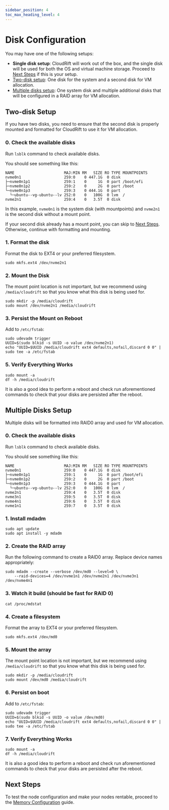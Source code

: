 ```yaml
---
sidebar_position: 4
toc_max_heading_level: 4
---
```


# Disk Configuration

You may have one of the following setups:

- **Single disk setup**: CloudRift will work out of the box, and the single disk will be used for
  both the OS and virtual machine storage. Proceed to [Next Steps](#next-steps) if this is your setup.
- [Two-disk setup](#two-disk-setup): One disk for the system and a second disk for VM allocation.
- [Multiple disks setup](#multiple-disks-setup): One system disk and multiple additional disks that will be configured
  in a RAID array for VM allocation.


## Two-disk Setup

If you have two disks, you need to ensure that the second disk is properly mounted and formatted for CloudRift to use it for VM allocation.

### 0. Check the available disks

Run `lsblk` command to check available disks.

You should see something like this:
```
NAME                      MAJ:MIN RM   SIZE RO TYPE MOUNTPOINTS
nvme0n1                   259:0    0 447.1G  0 disk
├─nvme0n1p1               259:1    0     1G  0 part /boot/efi
├─nvme0n1p2               259:2    0     2G  0 part /boot
└─nvme0n1p3               259:3    0 444.1G  0 part
  └─ubuntu--vg-ubuntu--lv 252:0    0   100G  0 lvm  /
nvme2n1                   259:4    0   3.5T  0 disk
```

In this example, `nvme0n1` is the system disk (with mountpoints) and `nvme2n1` is the second disk without a mount point.

If your second disk already has a mount point, you can skip to [Next Steps](#next-steps). Otherwise, continue with formatting and mounting.

### 1. Format the disk

Format the disk to EXT4 or your preferred filesystem.

```
sudo mkfs.ext4 /dev/nvme2n1
```

### 2. Mount the Disk

The mount point location is not important, but we recommend using `/media/cloudrift` so that you know
what this disk is being used for.

```
sudo mkdir -p /media/cloudrift
sudo mount /dev/nvme2n1 /media/cloudrift
```

### 3. Persist the Mount on Reboot

Add to `/etc/fstab`:

```
sudo udevadm trigger
UUID=$(sudo blkid -s UUID -o value /dev/nvme2n1)
echo "UUID=$UUID /media/cloudrift ext4 defaults,nofail,discard 0 0" | sudo tee -a /etc/fstab
```

### 5. Verify Everything Works

```
sudo mount -a
df -h /media/cloudrift
```

It is also a good idea to perform a reboot and check run aforementioned commands to check that your
disks are persisted after the reboot.

## Multiple Disks Setup

Multiple disks will be formatted into RAID0 array and used for VM allocation.

### 0. Check the available disks

Run `lsblk` command to check available disks.

You should see something like this:
```
NAME                      MAJ:MIN RM   SIZE RO TYPE MOUNTPOINTS
nvme0n1                   259:0    0 447.1G  0 disk
├─nvme0n1p1               259:1    0     1G  0 part /boot/efi
├─nvme0n1p2               259:2    0     2G  0 part /boot
└─nvme0n1p3               259:3    0 444.1G  0 part
  └─ubuntu--vg-ubuntu--lv 252:0    0   100G  0 lvm  /
nvme2n1                   259:4    0   3.5T  0 disk
nvme3n1                   259:5    0   3.5T  0 disk
nvme4n1                   259:6    0   3.5T  0 disk
nvme1n1                   259:7    0   3.5T  0 disk
```

### 1. Install mdadm

```
sudo apt update
sudo apt install -y mdadm
```

### 2. Create the RAID array

Run the following command to create a RAID0 array. Replace device names appropriately:
```
sudo mdadm --create --verbose /dev/md0 --level=0 \
    --raid-devices=4 /dev/nvme1n1 /dev/nvme2n1 /dev/nvme3n1 /dev/nvme4n1
```

### 3. Watch it build (should be fast for RAID 0)

```
cat /proc/mdstat
```

### 4. Create a filesystem

Format the array to EXT4 or your preferred filesystem.
```
sudo mkfs.ext4 /dev/md0
```

### 5. Mount the array

The mount point location is not important, but we recommend using `/media/cloudrift` so that you know
what this disk is being used for.

```
sudo mkdir -p /media/cloudrift
sudo mount /dev/md0 /media/cloudrift
```

### 6. Persist on boot

Add to `/etc/fstab`:

```
sudo udevadm trigger
UUID=$(sudo blkid -s UUID -o value /dev/md0)
echo "UUID=$UUID /media/cloudrift ext4 defaults,nofail,discard 0 0" | sudo tee -a /etc/fstab
```

### 7. Verify Everything Works

```
sudo mount -a
df -h /media/cloudrift
```

It is also a good idea to perform a reboot and check run aforementioned commands to check that your
disks are persisted after the reboot.

## Next Steps

To test the node configuration and make your nodes rentable, proceed to the [Memory Configuration](./memory) guide.
